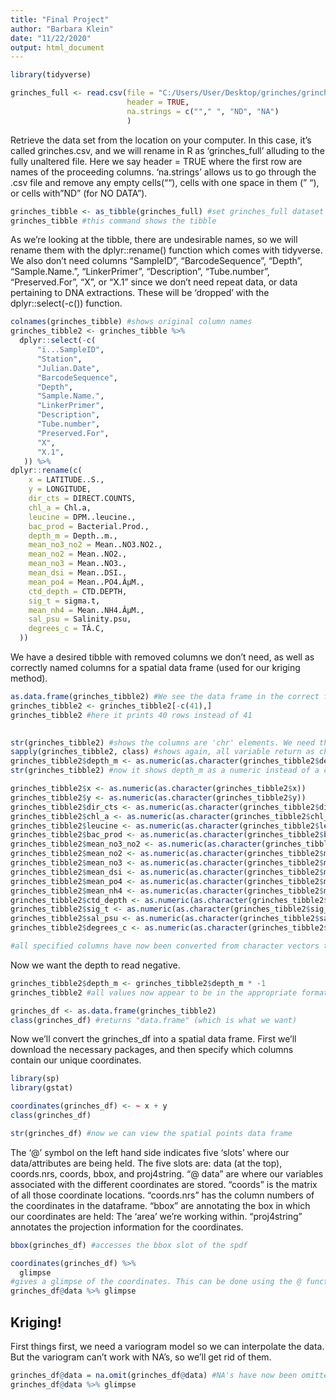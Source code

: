 ```yaml
---
title: "Final Project"
author: "Barbara Klein"
date: "11/22/2020"
output: html_document
---
```


```r
library(tidyverse)

grinches_full <- read.csv(file = "C:/Users/User/Desktop/grinches/grinches.csv", 
                          header = TRUE, 
                          na.strings = c(""," ", "ND", "NA")
                          ) 
```
Retrieve the data set from the location on your computer. In this case, it's called grinches.csv, and we will rename in R as 'grinches_full' alluding to the fully unaltered file. Here we say header = TRUE where the first row are names of the proceeding columns.
'na.strings' allows us to go through the .csv file and remove any empty cells(""), cells with one space in them (" "), or cells with "ND" (for NO DATA").

```r
grinches_tibble <- as_tibble(grinches_full) #set grinches_full dataset as a tibble
grinches_tibble #this command shows the tibble
```

As we’re looking at the tibble, there are undesirable names, so we will rename them with the dplyr::rename() function which comes with tidyverse. We also don't need columns "SampleID", "BarcodeSequence", "Depth", "Sample.Name.", "LinkerPrimer", "Description", "Tube.number", "Preserved.For", "X", or "X.1" since we don't need repeat data, or data pertaining to DNA extractions. These will be 'dropped' with the dplyr::select(-c()) function.

```r
colnames(grinches_tibble) #shows original column names
grinches_tibble2 <- grinches_tibble %>%
  dplyr::select(-c(
      "ï...SampleID",
      "Station", 
      "Julian.Date",
      "BarcodeSequence", 
      "Depth", 
      "Sample.Name.",
      "LinkerPrimer", 
      "Description", 
      "Tube.number",
      "Preserved.For", 
      "X", 
      "X.1", 
   )) %>%  
dplyr::rename(c(
    x = LATITUDE..S., 
    y = LONGITUDE, 
    dir_cts = DIRECT.COUNTS,
    chl_a = Chl.a,
    leucine = DPM..leucine.,
    bac_prod = Bacterial.Prod.,
    depth_m = Depth..m., 
    mean_no3_no2 = Mean..NO3.NO2.,
    mean_no2 = Mean..NO2.,
    mean_no3 = Mean..NO3.,
    mean_dsi = Mean..DSI.,
    mean_po4 = Mean..PO4.ÂµM.,
    ctd_depth = CTD.DEPTH, 
    sig_t = sigma.t, 
    mean_nh4 = Mean..NH4.ÂµM.,
    sal_psu = Salinity.psu,
    degrees_c = TÂ.C,
  )) 
```
We have a desired tibble with removed columns we don't need, as well as correctly named columns for a spatial data frame (used for our kriging method). 

```r
as.data.frame(grinches_tibble2) #We see the data frame in the correct format, but row 41 has no useful information other than "control" for every column. So we will get rid of row 41. 
grinches_tibble2 <- grinches_tibble2[-c(41),]
grinches_tibble2 #here it prints 40 rows instead of 41
 
```
```r
str(grinches_tibble2) #shows the columns are 'chr' elements. We need them to be numerics. 
sapply(grinches_tibble2, class) #shows again, all variable return as characters. 
grinches_tibble2$depth_m <- as.numeric(as.character(grinches_tibble2$depth_m))
str(grinches_tibble2) #now it shows depth_m as a numeric instead of a character. So we'll go ahead and use this command for our desired columns to be used in the spatial data frame. 

```

```r
grinches_tibble2$x <- as.numeric(as.character(grinches_tibble2$x))
grinches_tibble2$y <- as.numeric(as.character(grinches_tibble2$y))
grinches_tibble2$dir_cts <- as.numeric(as.character(grinches_tibble2$dir_cts))
grinches_tibble2$chl_a <- as.numeric(as.character(grinches_tibble2$chl_a))
grinches_tibble2$leucine <- as.numeric(as.character(grinches_tibble2$leucine))
grinches_tibble2$bac_prod <- as.numeric(as.character(grinches_tibble2$bac_prod))
grinches_tibble2$mean_no3_no2 <- as.numeric(as.character(grinches_tibble2$mean_no3_no2))
grinches_tibble2$mean_no2 <- as.numeric(as.character(grinches_tibble2$mean_no2))
grinches_tibble2$mean_no3 <- as.numeric(as.character(grinches_tibble2$mean_no3))
grinches_tibble2$mean_dsi <- as.numeric(as.character(grinches_tibble2$mean_dsi))
grinches_tibble2$mean_po4 <- as.numeric(as.character(grinches_tibble2$mean_po4))
grinches_tibble2$mean_nh4 <- as.numeric(as.character(grinches_tibble2$mean_nh4))
grinches_tibble2$ctd_depth <- as.numeric(as.character(grinches_tibble2$ctd_depth))
grinches_tibble2$sig_t <- as.numeric(as.character(grinches_tibble2$sig_t))
grinches_tibble2$sal_psu <- as.numeric(as.character(grinches_tibble2$sal_psu))
grinches_tibble2$degrees_c <- as.numeric(as.character(grinches_tibble2$degrees_c))

#all specified columns have now been converted from character vectors to numeric vectors.
```

Now we want the depth to read negative.

```r
grinches_tibble2$depth_m <- grinches_tibble2$depth_m * -1
grinches_tibble2 #all values now appear to be in the appropriate format.
```
```r
grinches_df <- as.data.frame(grinches_tibble2)
class(grinches_df) #returns "data.frame" (which is what we want)
```

Now we'll convert the grinches_df into a spatial data frame. First we'll download the necessary packages, and then specify which columns contain our unique coordinates. 

```r
library(sp)
library(gstat)

coordinates(grinches_df) <- ~ x + y
class(grinches_df)
```
```r
str(grinches_df) #now we can view the spatial points data frame
```
The '@' symbol on the left hand side indicates five 'slots' where our data/attributes are being held. 
The five slots are: data (at the top), coords.nrs, coords, bbox, and proj4string. 
"@ data" are where our variables associated with the different coordinates are stored. 
"coords" is the matrix of all those coordinate locations. 
"coords.nrs" has the column numbers of the coordinates in the dataframe.
"bbox" are annotating the box in which our coordinates are held: The 'area' we're working within.
"proj4string" annotates the projection information for the coordinates. 

```r
bbox(grinches_df) #accesses the bbox slot of the spdf
```
```r
coordinates(grinches_df) %>% 
  glimpse
#gives a glimpse of the coordinates. This can be done using the @ function as well
grinches_df@data %>% glimpse
```

## Kriging!
First things first, we need a variogram model so we can interpolate the data. But the variogram can't work with NA's, so we'll get rid of them. 

```r
grinches_df@data = na.omit(grinches_df@data) #NA's have now been omitted from the data frame
grinches_df@data %>% glimpse
```


```r

```

